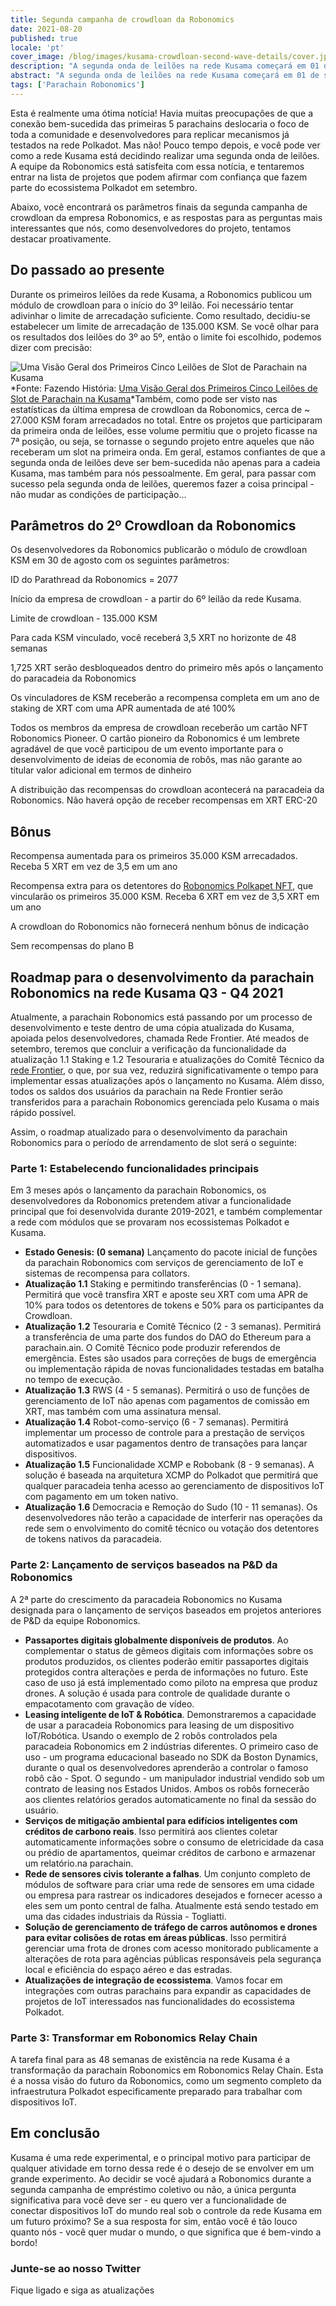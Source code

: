```yaml
---
title: Segunda campanha de crowdloan da Robonomics
date: 2021-08-20
published: true
locale: 'pt'
cover_image: /blog/images/kusama-crowdloan-second-wave-details/cover.jpg
description: "A segunda onda de leilões na rede Kusama começará em 01 de setembro de 2021. A Robonomics participará do leilão de slot a partir do primeiro dia da segunda onda. Confira os detalhes"
abstract: "A segunda onda de leilões na rede Kusama começará em 01 de setembro de 2021. A Robonomics participará do leilão de slot a partir do primeiro dia da segunda onda."
tags: ['Parachain Robonomics']
---
```


Esta é realmente uma ótima notícia! Havia muitas preocupações de que a conexão bem-sucedida das primeiras 5 parachains deslocaria o foco de toda a comunidade e desenvolvedores para replicar mecanismos já testados na rede Polkadot. Mas não! Pouco tempo depois, e você pode ver como a rede Kusama está decidindo realizar uma segunda onda de leilões. A equipe da Robonomics está satisfeita com essa notícia, e tentaremos entrar na lista de projetos que podem afirmar com confiança que fazem parte do ecossistema Polkadot em setembro.

Abaixo, você encontrará os parâmetros finais da segunda campanha de crowdloan da empresa Robonomics, e as respostas para as perguntas mais interessantes que nós, como desenvolvedores do projeto, tentamos destacar proativamente.

## Do passado ao presente

Durante os primeiros leilões da rede Kusama, a Robonomics publicou um módulo de crowdloan para o início do 3º leilão. Foi necessário tentar adivinhar o limite de arrecadação suficiente. Como resultado, decidiu-se estabelecer um limite de arrecadação de 135.000 KSM. Se você olhar para os resultados dos leilões do 3º ao 5º, então o limite foi escolhido, podemos dizer com precisão:

![Uma Visão Geral dos Primeiros Cinco Leilões de Slot de Parachain na Kusama](/blog/images/kusama-crowdloan-second-wave-details/auctions-on-kusama-overview.png)
*Fonte: Fazendo História: [Uma Visão Geral dos Primeiros Cinco Leilões de Slot de Parachain na Kusama](https://polkadot.network/making-history-an-overview-of-the-first-five-parachain-slot-auctions-on-kusama/)*Também, como pode ser visto nas estatísticas da última empresa de crowdloan da Robonomics, cerca de ~ 27.000 KSM foram arrecadados no total. Entre os projetos que participaram da primeira onda de leilões, esse volume permitiu que o projeto ficasse na 7ª posição, ou seja, se tornasse o segundo projeto entre aqueles que não receberam um slot na primeira onda. Em geral, estamos confiantes de que a segunda onda de leilões deve ser bem-sucedida não apenas para a cadeia Kusama, mas também para nós pessoalmente. Em geral, para passar com sucesso pela segunda onda de leilões, queremos fazer a coisa principal - não mudar as condições de participação...

## Parâmetros do 2º Crowdloan da Robonomics

Os desenvolvedores da Robonomics publicarão o módulo de crowdloan KSM em 30 de agosto com os seguintes parâmetros:

<section class="animate-inside grid-3">

<TextCard>

ID do Parathread da Robonomics = 2077

</TextCard>

<TextCard>

Início da empresa de crowdloan - a partir do 6º leilão da rede Kusama.

</TextCard>

<TextCard>

Limite de crowdloan - 135.000 KSM

</TextCard>

<TextCard>

Para cada KSM vinculado, você receberá 3,5 XRT no horizonte de 48 semanas

</TextCard>

<TextCard>

1,725 XRT serão desbloqueados dentro do primeiro mês após o lançamento do paracadeia da Robonomics

</TextCard>

<TextCard>

Os vinculadores de KSM receberão a recompensa completa em um ano de staking de XRT com uma APR aumentada de até 100%

</TextCard>

</section>

<section class="animate-inside">

<TextCard>

Todos os membros da empresa de crowdloan receberão um cartão NFT Robonomics Pioneer. O cartão pioneiro da Robonomics é um lembrete agradável de que você participou de um evento importante para o desenvolvimento de ideias de economia de robôs, mas não garante ao titular valor adicional em termos de dinheiro

</TextCard>

<TextCard>

A distribuição das recompensas do crowdloan acontecerá na paracadeia da Robonomics. Não haverá opção de receber recompensas em XRT ERC-20

</TextCard>

</section>

## Bônus

<section class="animate-inside grid-2">

<TextCard>

Recompensa aumentada para os primeiros 35.000 KSM arrecadados. Receba 5 XRT em vez de 3,5 em um ano

</TextCard>

<TextCard>

Recompensa extra para os detentores do [Robonomics Polkapet NFT](https://opensea.io/assets/0x8cb813bf27dc744fc5fb6ba7515504de45d39e08/24), que vincularão os primeiros 35.000 KSM. Receba 6 XRT em vez de 3,5 XRT em um ano

</TextCard>

<TextCard>

A crowdloan do Robonomics não fornecerá nenhum bônus de indicação

</TextCard>

<TextCard>

Sem recompensas do plano B

</TextCard>

</section>

## Roadmap para o desenvolvimento da parachain Robonomics na rede Kusama Q3 - Q4 2021

Atualmente, a parachain Robonomics está passando por um processo de desenvolvimento e teste dentro de uma cópia atualizada do Kusama, apoiada pelos desenvolvedores, chamada Rede Frontier. Até meados de setembro, teremos que concluir a verificação da funcionalidade da atualização 1.1 Staking e 1.2 Tesouraria e atualizações do Comitê Técnico da [rede Frontier](/blog/robonomics-frontier/), o que, por sua vez, reduzirá significativamente o tempo para implementar essas atualizações após o lançamento no Kusama. Além disso, todos os saldos dos usuários da parachain na Rede Frontier serão transferidos para a parachain Robonomics gerenciada pelo Kusama o mais rápido possível.

Assim, o roadmap atualizado para o desenvolvimento da parachain Robonomics para o período de arrendamento de slot será o seguinte:

<TextCard>

### Parte 1: Estabelecendo funcionalidades principais

Em 3 meses após o lançamento da parachain Robonomics, os desenvolvedores da Robonomics pretendem ativar a funcionalidade principal que foi desenvolvida durante 2019-2021, e também complementar a rede com módulos que se provaram nos ecossistemas Polkadot e Kusama.

* **Estado Genesis: (0 semana)** Lançamento do pacote inicial de funções da parachain Robonomics com serviços de gerenciamento de IoT e sistemas de recompensa para collators.
* **Atualização 1.1** Staking e permitindo transferências (0 - 1 semana). Permitirá que você transfira XRT e aposte seu XRT com uma APR de 10% para todos os detentores de tokens e 50% para os participantes da Crowdloan.
* **Atualização 1.2** Tesouraria e Comitê Técnico (2 - 3 semanas). Permitirá a transferência de uma parte dos fundos do DAO do Ethereum para a parachain.ain. O Comitê Técnico pode produzir referendos de emergência. Estes são usados para correções de bugs de emergência ou implementação rápida de novas funcionalidades testadas em batalha no tempo de execução.
* **Atualização 1.3** RWS (4 - 5 semanas). Permitirá o uso de funções de gerenciamento de IoT não apenas com pagamentos de comissão em XRT, mas também com uma assinatura mensal.
* **Atualização 1.4** Robot-como-serviço (6 - 7 semanas). Permitirá implementar um processo de controle para a prestação de serviços automatizados e usar pagamentos dentro de transações para lançar dispositivos.
* **Atualização 1.5** Funcionalidade XCMP e Robobank (8 - 9 semanas). A solução é baseada na arquitetura XCMP do Polkadot que permitirá que qualquer paracadeia tenha acesso ao gerenciamento de dispositivos IoT com pagamento em um token nativo.
* **Atualização 1.6** Democracia e Remoção do Sudo (10 - 11 semanas). Os desenvolvedores não terão a capacidade de interferir nas operações da rede sem o envolvimento do comitê técnico ou votação dos detentores de tokens nativos da paracadeia.

</TextCard>

<TextCard>

### Parte 2: Lançamento de serviços baseados na P&D da Robonomics

A 2ª parte do crescimento da paracadeia Robonomics no Kusama designada para o lançamento de serviços baseados em projetos anteriores de P&D da equipe Robonomics.

* **Passaportes digitais globalmente disponíveis de produtos**. Ao complementar o status de gêmeos digitais com informações sobre os produtos produzidos, os clientes poderão emitir passaportes digitais protegidos contra alterações e perda de informações no futuro. Este caso de uso já está implementado como piloto na empresa que produz drones. A solução é usada para controle de qualidade durante o empacotamento com gravação de vídeo.
* **Leasing inteligente de IoT & Robótica**. Demonstraremos a capacidade de usar a paracadeia Robonomics para leasing de um dispositivo IoT/Robótica. Usando o exemplo de 2 robôs controlados pela paracadeia Robonomics em 2 indústrias diferentes. O primeiro caso de uso - um programa educacional baseado no SDK da Boston Dynamics, durante o qual os desenvolvedores aprenderão a controlar o famoso robô cão - Spot. O segundo - um manipulador industrial vendido sob um contrato de leasing nos Estados Unidos. Ambos os robôs fornecerão aos clientes relatórios gerados automaticamente no final da sessão do usuário.
* **Serviços de mitigação ambiental para edifícios inteligentes com créditos de carbono reais**. Isso permitirá aos clientes coletar automaticamente informações sobre o consumo de eletricidade da casa ou prédio de apartamentos, queimar créditos de carbono e armazenar um relatório.na parachain.
* **Rede de sensores civis tolerante a falhas**. Um conjunto completo de módulos de software para criar uma rede de sensores em uma cidade ou empresa para rastrear os indicadores desejados e fornecer acesso a eles sem um ponto central de falha. Atualmente está sendo testado em uma das cidades industriais da Rússia - Togliatti.
* **Solução de gerenciamento de tráfego de carros autônomos e drones para evitar colisões de rotas em áreas públicas**. Isso permitirá gerenciar uma frota de drones com acesso monitorado publicamente a alterações de rota para agências públicas responsáveis pela segurança local e eficiência do espaço aéreo e das estradas.
* **Atualizações de integração de ecossistema**. Vamos focar em integrações com outras parachains para expandir as capacidades de projetos de IoT interessados nas funcionalidades do ecossistema Polkadot.

</TextCard>

<TextCard>

### Parte 3: Transformar em Robonomics Relay Chain

A tarefa final para as 48 semanas de existência na rede Kusama é a transformação da parachain Robonomics em Robonomics Relay Chain. Esta é a nossa visão do futuro da Robonomics, como um segmento completo da infraestrutura Polkadot especificamente preparado para trabalhar com dispositivos IoT.

</TextCard>

## Em conclusão

Kusama é uma rede experimental, e o principal motivo para participar de qualquer atividade em torno dessa rede é o desejo de se envolver em um grande experimento. Ao decidir se você ajudará a Robonomics durante a segunda campanha de empréstimo coletivo ou não, a única pergunta significativa para você deve ser - eu quero ver a funcionalidade de conectar dispositivos IoT do mundo real sob o controle da rede Kusama em um futuro próximo? Se a sua resposta for sim, então você é tão louco quanto nós - você quer mudar o mundo, o que significa que é bem-vindo a bordo!

<TextCard icon="/icons/icon-notification.png" link="https://twitter.com/AIRA_Robonomics">

### Junte-se ao nosso Twitter

Fique ligado e siga as atualizações

</TextCard>